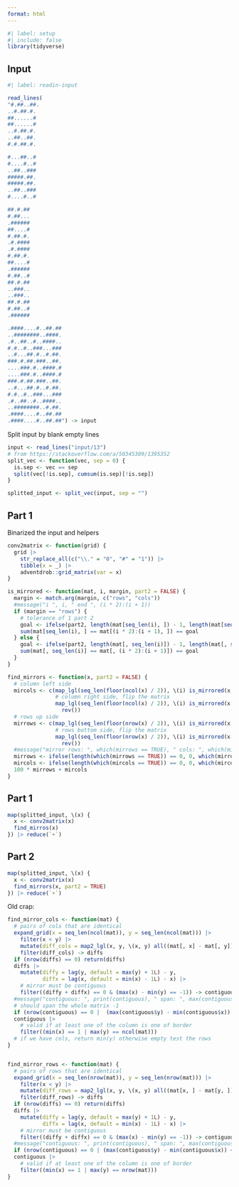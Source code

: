 ```yaml
---
format: html
---
```


```r
#| label: setup
#| include: false
library(tidyverse)
```

## Input

```r
#| label: readin-input

read_lines(
"#.##..##.
..#.##.#.
##......#
##......#
..#.##.#.
..##..##.
#.#.##.#.

#...##..#
#....#..#
..##..###
#####.##.
#####.##.
..##..###
#....#..#

##.#.##
#.##...
.######
##....#
#.##.#.
.#.####
.#.####
#.##.#.
##....#
.######
#.##..#
##.#.##
..###..
..###..
##.#.##
#.##..#
.######

.####....#..##.##
..########..####.
.#..##..#..####..
#.#..#..###...###
..#...##.#..#.##.
###.#.##.###..##.
....###.#..####.#
....###.#..####.#
###.#.##.###..##.
..#...##.#..#.##.
#.#..#..###...###
.#..##..#..####..
..########..#.##.
.####....#..##.##
.####....#..##.##") -> input


```

Split input by blank empty lines
```r
input <- read_lines("input/13")
# from https://stackoverflow.com/a/50345309/1395352
split_vec <- function(vec, sep = 0) {
  is.sep <- vec == sep
  split(vec[!is.sep], cumsum(is.sep)[!is.sep])
}

splitted_input <- split_vec(input, sep = "")
```


## Part 1

Binarized the input and helpers

```r
conv2matrix <- function(grid) {
  grid |> 
    str_replace_all(c("\\." = "0", "#" = "1")) |> 
    tibble(x = _) |> 
    adventdrob::grid_matrix(var = x)
}

is_mirrored <- function(mat, i, margin, part2 = FALSE) {
  margin <- match.arg(margin, c("rows", "cols"))
  #message("i ", i, " end ", (i * 2):(i + 1))
  if (margin == "rows") {
    # tolerance of 1 part 2
    goal <- ifelse(part2, length(mat[seq_len(i), ]) - 1, length(mat[seq_len(i), ]))
    sum(mat[seq_len(i), ] == mat[(i * 2):(i + 1), ]) == goal
  } else {
    goal <- ifelse(part2, length(mat[, seq_len(i)]) - 1, length(mat[, seq_len(i)]))
    sum(mat[, seq_len(i)] == mat[, (i * 2):(i + 1)]) == goal
  }
}

find_mirrors <- function(x, part2 = FALSE) {
  # column left side 
  mircols <- c(map_lgl(seq_len(floor(ncol(x) / 2)), \(i) is_mirrored(x, i, "cols", part2)),
               # column right side, flip the matrix
               map_lgl(seq_len(floor(ncol(x) / 2)), \(i) is_mirrored(x[, ncol(x):1], i, "cols", part2)) |> 
                 rev())
  # rows up side 
  mirrows <- c(map_lgl(seq_len(floor(nrow(x) / 2)), \(i) is_mirrored(x, i, "rows", part2)),
               # rows bottom side, flip the matrix
               map_lgl(seq_len(floor(nrow(x) / 2)), \(i) is_mirrored(x[nrow(x):1, ], i, "rows", part2)) |> 
                 rev())
  #message("mirror rows: ", which(mirrows == TRUE), " cols: ", which(mircols == TRUE))
  mirrows <- ifelse(length(which(mirrows == TRUE)) == 0, 0, which(mirrows == TRUE))
  mircols <- ifelse(length(which(mircols == TRUE)) == 0, 0, which(mircols == TRUE))
  100 * mirrows + mircols
}
```

## Part 1

```r
map(splitted_input, \(x) {
  x <- conv2matrix(x)
  find_mirros(x)
}) |> reduce(`+`)
```

## Part 2


```r
map(splitted_input, \(x) {
  x <- conv2matrix(x)
  find_mirrors(x, part2 = TRUE)
}) |> reduce(`+`)
```









Old crap:

```r

find_mirror_cols <- function(mat) {
  # pairs of cols that are identical
  expand_grid(x = seq_len(ncol(mat)), y = seq_len(ncol(mat))) |> 
    filter(x < y) |> 
    mutate(diff_cols = map2_lgl(x, y, \(x, y) all((mat[, x] - mat[, y]) == 0))) |> 
    filter(diff_cols) -> diffs 
  if (nrow(diffs) == 0) return(diffs)
  diffs |> 
    mutate(diffy = lag(y, default = max(y) + 1L) - y,
           diffx = lag(x, default = min(x) - 1L) - x) |> 
    # mirror must be contiguous
    filter((diffy + diffx) == 0 & (max(x) - min(y) == -1)) -> contiguous
  #message("contiguous: ", print(contiguous), " span: ", max(contiguous$y) - min(contiguous$x), " (over ", ncol(mat), ")")
  # should span the whole matrix -1
  if (nrow(contiguous) == 0 |  (max(contiguous$y) - min(contiguous$x)) < ncol(mat) - 2) return(tibble())
  contiguous |>  
    # valid if at least one of the column is one of border
    filter((min(x) == 1 | max(y) == ncol(mat)))
  # if we have cols, return min(y) otherwise empty test the rows
}


find_mirror_rows <- function(mat) {
  # pairs of rows that are identical
  expand_grid(x = seq_len(nrow(mat)), y = seq_len(nrow(mat))) |> 
    filter(x < y) |> 
    mutate(diff_rows = map2_lgl(x, y, \(x, y) all((mat[x, ] - mat[y, ]) == 0))) |> 
    filter(diff_rows) -> diffs 
  if (nrow(diffs) == 0) return(diffs)
  diffs |>  
    mutate(diffy = lag(y, default = max(y) + 1L) - y,
           diffx = lag(x, default = min(x) - 1L) - x) |> 
    # mirror must be contiguous
    filter((diffy + diffx) == 0 & (max(x) - min(y) == -1)) -> contiguous
  #message("contiguous: ", print(contiguous), " span: ", max(contiguous$y) - min(contiguous$x), " (over ", nrow(mat), ")")
  if (nrow(contiguous) == 0 | (max(contiguous$y) - min(contiguous$x)) < nrow(mat) - 2) return(tibble())
  contiguous |> 
    # valid if at least one of the column is one of border
    filter((min(x) == 1 | max(y) == nrow(mat)))
}
```

